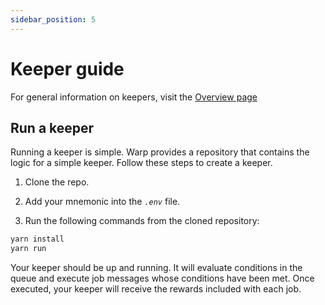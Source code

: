 ```yaml
---
sidebar_position: 5
---
```


# Keeper guide

For general information on keepers, visit the [Overview page](./how/overview.mdx)

## Run a keeper

Running a keeper is simple. Warp provides a repository that contains the logic for a simple keeper. Follow these steps to create a keeper. 

1. Clone the repo.

2. Add your mnemonic into the _`.env`_ file.

3. Run the following commands from the cloned repository:

```sh Commands
yarn install
yarn run
```

Your keeper should be up and running. It will evaluate conditions in the queue and execute job messages whose conditions have been met. Once executed, your keeper will receive the rewards included with each job. 

